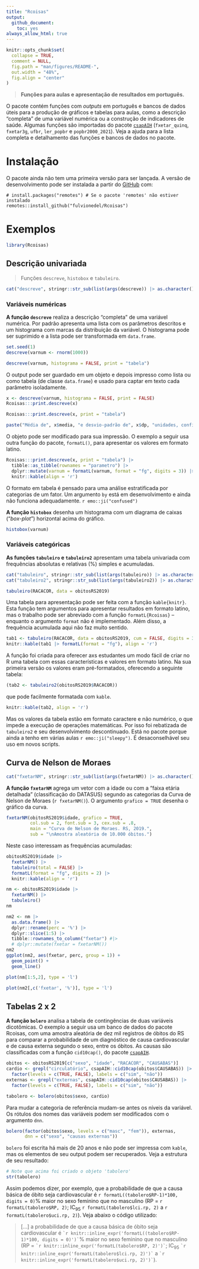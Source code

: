 ---
title: "Rcoisas"
output: 
  github_document:
    toc: yes
always_allow_html: true
---

<!-- README.md is generated from README.Rmd. Please edit that file -->

```{r, include = FALSE}
knitr::opts_chunk$set(
  collapse = TRUE,
  comment = NULL,
  fig.path = "man/figures/README-",
  out.width = "48%",
  fig.align = "center"
)
```

<!-- badges: start -->
<!-- badges: end -->

> **Funções para aulas e apresentação de resultados em português.**

O pacote contém funções com _outputs_ em português e bancos de dados úteis para a produção de gráficos e tabelas para aulas, como a descrição "completa" de uma variável numérica ou a construção de indicadores de saúde. Algumas funções são importadas do pacote [`csapAIH`](https://github.com/fulvionedel/csapAIH) (`fxetar_quinq`, `fxetar3g`, `ufbr`, `ler_popbr` e `popbr2000_2021`). Veja a ajuda para a lista completa e detalhamento das funções e bancos de dados no pacote.


# Instalação 

O pacote ainda não tem uma primeira versão para ser lançada. A versão de desenvolvimento pode ser instalada a partir do [GitHub](https://github.com/) com:

```
# install.packages("remotes") # Se o pacote 'remotes' não estiver instalado
remotes::install_github("fulvionedel/Rcoisas")
```

# Exemplos

```{r}
library(Rcoisas)
```

## Descrição univariada

> Funções `descreve`, `histobox` e `tabuleiro`.

```{r echo=FALSE}
cat("descreve", stringr::str_sub(list(args(descreve)) |> as.character(), 10, 456), sep = "")
```

### Variáveis numéricas

**A função `descreve`** realiza a descrição "completa" de uma variável numérica. Por padrão apresenta uma lista com os parâmetros descritos e um histograma com marcas da distribuição da variável. O histograma pode ser suprimido e a lista pode ser transformada em `data.frame`. 

```{r }
set.seed(1)
descreve(varnum <- rnorm(1000))  

descreve(varnum, histograma = FALSE, print = "tabela")
```
O output pode ser guardado em um objeto e depois impresso como lista ou como tabela (de classe `data.frame`) e usado para captar em texto cada parâmetro isoladamente.

```{r }
x <- descreve(varnum, histograma = FALSE, print = FALSE)
Rcoisas:::print.descreve(x)

Rcoisas:::print.descreve(x, print = "tabela")

paste("Média de", x$media, "e desvio-padrão de", x$dp, "unidades, configurando um coeficiente de variação de", x$cv, "%.")
```

O objeto pode ser modificado para sua impressão. O exemplo a seguir usa outra função do pacote, `formatL()`, para apresentar os valores em formato latino.
```{r }
Rcoisas:::print.descreve(x, print = "tabela") |> 
  tibble::as_tibble(rownames = "parametro") |>
  dplyr::mutate(varnum = formatL(varnum, format = "fg", digits = 3)) |>
  knitr::kable(align = 'r')
```

O formato em tabela é pensado para uma análise estratificada por categorias de um fator. Um argumento `by` está em desenvolvimento e ainda não funciona adequadamente. `r emo::ji("confused")`


**A função `histobox`** desenha um histograma com um diagrama de caixas ("_box-plot_") horizontal acima do gráfico.

```{r }
histobox(varnum)
```

### Variáveis categóricas

**As funções `tabuleiro` e `tabuleiro2`** apresentam uma tabela univariada com frequências absolutas e relativas (%) simples e acumuladas.

```{r echo=FALSE}
cat("tabuleiro", stringr::str_sub(list(args(tabuleiro)) |> as.character(), 10, 83), sep = "")
cat("tabuleiro2", stringr::str_sub(list(args(tabuleiro2)) |> as.character(), 10, 29), sep = "")
```


```{r }
tabuleiro(RACACOR, data = obitosRS2019)
```

Uma tabela para apresentação pode ser feita com a função `kable{knitr}`. Esta função tem argumentos para apresentar resultados em formato latino, mas o trabalho pode ser abreviado com a função `formatL{Rcoisas}` -- enquanto o argumento `format` não é implementado. Além disso, a frequência acumulada aqui não faz muito sentido.

```{r }
tab1 <- tabuleiro(RACACOR, data = obitosRS2019, cum = FALSE, digits = 3)
knitr::kable(tab1 |> formatL(format = "fg"), align = 'r')
```

A função foi criada para oferecer axs estudantes um modo fácil de criar no R uma tabela com essas características e valores em formato latino. Na sua primeira versão os valores eram pré-formatados, oferecendo a seguinte tabela:

```{r }
(tab2 <- tabuleiro2(obitosRS2019$RACACOR))
```

que pode facilmente formatada com `kable`.
```{r }
knitr::kable(tab2, align = 'r')
```

Mas os valores da tabela estão em formato caractere e não numérico, o que impede a execução de operações matemáticas. Por isso foi rebatizada de `tabuleiro2` e seu desenvolvimento descontinuado. Está no pacote porque ainda a tenho em várias aulas `r emo::ji("sleepy")`. É desaconselhável seu uso em novos scripts.


## Curva de Nelson de Moraes

```{r echo=FALSE}
cat("fxetarNM", stringr::str_sub(list(args(fxetarNM)) |> as.character(), 10, 41), sep = "")
```

**A função `fxetarNM`** agrega um vetor com a idade ou com a "faixa etária detalhada" (classificação do DATASUS) segundo as categorias da Curva de Nelson de Moraes (`r fxetarNM()`). O argumento `grafico = TRUE` desenha o gráfico da curva.

```{r results='hide'}
fxetarNM(obitosRS2019$idade, grafico = TRUE, 
         col.sub = 2, font.sub = 3, cex.sub = .8, 
         main = "Curva de Nelson de Moraes. RS, 2019.", 
         sub = "\nAmostra aleatória de 10.000 óbitos.") 
```

Neste caso interessam as frequências acumuladas:
```{r}
obitosRS2019$idade |>
  fxetarNM() |>
  tabuleiro(total = FALSE) |>
  formatL(format = "fg", digits = 2) |> 
  knitr::kable(align = 'r')
```


```{r eval=FALSE,echo=FALSE,include=FALSE}
nm <- obitosRS2019$idade |>
  fxetarNM() |>
  tabuleiro() 
nm

nm2 <- nm |>
  as.data.frame() |>
  dplyr::rename(perc = '%') |>
  dplyr::slice(1:5) |> 
  tibble::rownames_to_column("fxetar") #|>
  # dplyr::mutate(fxetar = fxetarNM()) 
nm2
ggplot(nm2, aes(fxetar, perc, group = 1)) +
  geom_point() +
  geom_line()

plot(nm[1:5,2], type = 'l')

plot(nm2[,c('fxetar', '%')], type = 'l')
```


## Tabelas 2 x 2

**A função `bolero`** analisa a tabela de contingências de duas variáveis dicotômicas. O exemplo a seguir usa um banco de dados do pacote Rcoisas, com uma amostra aleatória de dez mil registros de óbitos do RS para comparar a probabilidade de um diagnóstico de causa cardiovascular e de causa externa segundo o sexo, entre os óbitos. As causas são classificadas com a função `cid10cap()`, do pacote [`csapAIH`](https://github.com/fulvionedel/csapAIH).

```{r}
obitos <- obitosRS2019[c("sexo", "idade", "RACACOR", "CAUSABAS")]
cardio <- grepl("circulatório", csapAIH::cid10cap(obitos$CAUSABAS)) |>
  factor(levels = c(TRUE, FALSE), labels = c("sim", "não"))
externas <- grepl("externas", csapAIH::cid10cap(obitos$CAUSABAS)) |>
  factor(levels = c(TRUE, FALSE), labels = c("sim", "não"))

tabolero <- bolero(obitos$sexo, cardio)
```

Para mudar a categoria de referência mudam-se antes os níveis da variável. Os rótulos dos nomes das variáveis podem ser modificados com o argumento `dnn`.

```{r}
bolero(factor(obitos$sexo, levels = c("masc", "fem")), externas, 
       dnn = c("sexo", "causas externas"))
```

`bolero` foi escrita há mais de 20 anos e não pode ser impressa com `kable`, mas os elementos de seu output podem ser recuperados. Veja a estrutura de seu resultado:

```{r}
# Note que acima foi criado o objeto 'tabolero' 
str(tabolero)
```

Assim podemos dizer, por exemplo, que a probabilidade de que a causa básica de óbito seja cardiovascular é `r formatL((tabolero$RP-1)*100, digits = 0)`% maior no sexo feminino que no masculino (RP = `r formatL(tabolero$RP, 2)`; IC~95~ `r formatL(tabolero$lci.rp, 2)` a `r formatL(tabolero$uci.rp, 2)`). Veja abaixo o código utilizado:

> [...] a probabilidade de que a causa básica de óbito seja cardiovascular é `` `r knitr::inline_expr('formatL((tabolero$RP-1)*100, digits = 0)')` ``% maior no sexo feminino que no masculino (RP = `` `r knitr::inline_expr('formatL(tabolero$RP, 2)')` ``; IC~95~ `` `r knitr::inline_expr('formatL(tabolero$lci.rp, 2)')` `` a `` `r knitr::inline_expr('formatL(tabolero$uci.rp, 2)')` ``).

<!-- You'll still need to render `README.Rmd` regularly, to keep `README.md` up-to-date. `devtools::build_readme()` is handy for this. You could also use GitHub Actions to re-render `README.Rmd` every time you push. An example workflow can be found here: <https://github.com/r-lib/actions/tree/v1/examples>. -->

